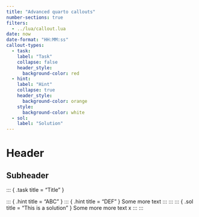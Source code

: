 ```yaml
---
title: "Advanced quarto callouts"
number-sections: true
filters: 
  - ../lua/callout.lua
date: now
date-format: "HH:MM:ss"
callout-types:
  - task:
    label: "Task"
    collapse: false
    header_style:
      background-color: red
  - hint:
    label: "Hint"
    collapse: true
    header_style:
      background-color: orange
    style:
      background-color: white
  - sol:
    label: "Solution"
---
```


# Header

## Subheader


::: { .task title = "Title" }

::: { .hint title = "ABC" }
::: { .hint title = "DEF" }
  Some more text
:::
:::
::: { .sol title = "This is a solution" }
  Some more more text x
:::
:::